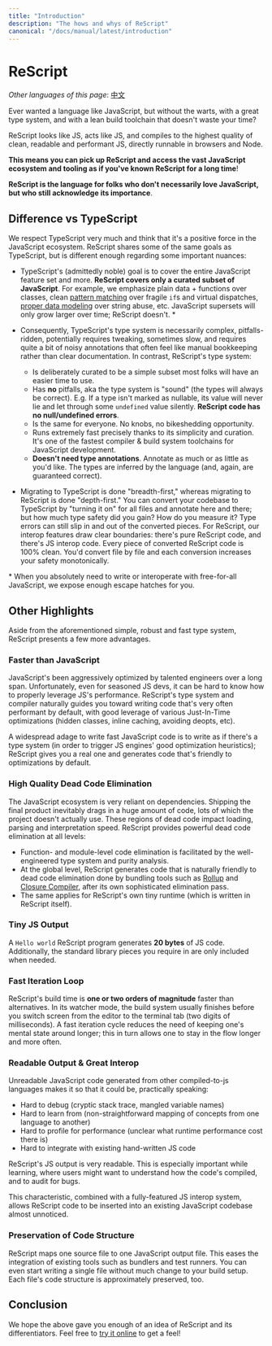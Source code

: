 ```yaml
---
title: "Introduction"
description: "The hows and whys of ReScript"
canonical: "/docs/manual/latest/introduction"
---
```


# ReScript
_Other languages of this page_: [中文](/docs-cn/manual/latest/introduction)

Ever wanted a language like JavaScript, but without the warts, with a great type system, and with a lean build toolchain that doesn't waste your time?

ReScript looks like JS, acts like JS, and compiles to the highest quality of clean, readable and performant JS, directly runnable in browsers and Node.

**This means you can pick up ReScript and access the vast JavaScript ecosystem and tooling as if you've known ReScript for a long time**!

**ReScript is the language for folks who don't necessarily love JavaScript, but who still acknowledge its importance**.

## Difference vs TypeScript

We respect TypeScript very much and think that it's a positive force in the JavaScript ecosystem. ReScript shares some of the same goals as TypeScript, but is different enough regarding some important nuances:

- TypeScript's (admittedly noble) goal is to cover the entire JavaScript feature set and more. **ReScript covers only a curated subset of JavaScript**. For example, we emphasize plain data + functions over classes, clean [pattern matching](pattern-matching-destructuring.md) over fragile `if`s and virtual dispatches, [proper data modeling](variant.md) over string abuse, etc. JavaScript supersets will only grow larger over time; ReScript doesn't. \*

- Consequently, TypeScript's type system is necessarily complex, pitfalls-ridden, potentially requires tweaking, sometimes slow, and requires quite a bit of noisy annotations that often feel like manual bookkeeping rather than clear documentation. In contrast, ReScript's type system:
  - Is deliberately curated to be a simple subset most folks will have an easier time to use.
  - Has **no** pitfalls, aka the type system is "sound" (the types will always be correct). E.g. If a type isn't marked as nullable, its value will never lie and let through some `undefined` value silently. **ReScript code has no null/undefined errors**.
  - Is the same for everyone. No knobs, no bikeshedding opportunity.
  - Runs extremely fast precisely thanks to its simplicity and curation. It's one of the fastest compiler & build system toolchains for JavaScript development.
  - **Doesn't need type annotations**. Annotate as much or as little as you'd like. The types are inferred by the language (and, again, are guaranteed correct).

- Migrating to TypeScript is done "breadth-first," whereas migrating to ReScript is done "depth-first." You can convert your codebase to TypeScript by "turning it on" for all files and annotate here and there; but how much type safety did you gain? How do you measure it? Type errors can still slip in and out of the converted pieces. For ReScript, our interop features draw clear boundaries: there's pure ReScript code, and there's JS interop code. Every piece of converted ReScript code is 100% clean. You'd convert file by file and each conversion increases your safety monotonically.

\* When you absolutely need to write or interoperate with free-for-all JavaScript, we expose enough escape hatches for you.

## Other Highlights

Aside from the aforementioned simple, robust and fast type system, ReScript presents a few more advantages.

### Faster than JavaScript

JavaScript's been aggressively optimized by talented engineers over a long span. Unfortunately, even for seasoned JS devs, it can be hard to know how to properly leverage JS's performance. ReScript's type system and compiler naturally guides you toward writing code that's very often performant by default, with good leverage of various Just-In-Time optimizations (hidden classes, inline caching, avoiding deopts, etc).

A widespread adage to write fast JavaScript code is to write as if there's a type system (in order to trigger JS engines' good optimization heuristics); ReScript gives you a real one and generates code that's friendly to optimizations by default.

### High Quality Dead Code Elimination

The JavaScript ecosystem is very reliant on dependencies. Shipping the final product inevitably drags in a huge amount of code, lots of which the project doesn't actually use. These regions of dead code impact loading, parsing and interpretation speed. ReScript provides powerful dead code elimination at all levels:

- Function- and module-level code elimination is facilitated by the well-engineered type system and purity analysis.
- At the global level, ReScript generates code that is naturally friendly to dead code elimination done by bundling tools such as [Rollup](https://github.com/rollup/rollup) and [Closure Compiler](https://developers.google.com/closure/compiler/), after its own sophisticated elimination pass.
- The same applies for ReScript's own tiny runtime (which is written in ReScript itself).

### Tiny JS Output

A `Hello world` ReScript program generates **20 bytes** of JS code. Additionally, the standard library pieces you require in are only included when needed.

### Fast Iteration Loop

ReScript's build time is **one or two orders of magnitude** faster than alternatives. In its watcher mode, the build system usually finishes before you switch screen from the editor to the terminal tab (two digits of milliseconds). A fast iteration cycle reduces the need of keeping one's mental state around longer; this in turn allows one to stay in the flow longer and more often.

### Readable Output & Great Interop

Unreadable JavaScript code generated from other compiled-to-js languages makes it so that it could be, practically speaking:

- Hard to debug (cryptic stack trace, mangled variable names)
- Hard to learn from (non-straightforward mapping of concepts from one language to another)
- Hard to profile for performance (unclear what runtime performance cost there is)
- Hard to integrate with existing hand-written JS code

ReScript's JS output is very readable. This is especially important while learning, where users might want to understand how the code's compiled, and to audit for bugs.

This characteristic, combined with a fully-featured JS interop system, allows ReScript code to be inserted into an existing JavaScript codebase almost unnoticed.

### Preservation of Code Structure

ReScript maps one source file to one JavaScript output file. This eases the integration of existing tools such as bundlers and test runners. You can even start writing a single file without much change to your build setup. Each file's code structure is approximately preserved, too.

## Conclusion

We hope the above gave you enough of an idea of ReScript and its differentiators. Feel free to [try it online](/try) to get a feel!
